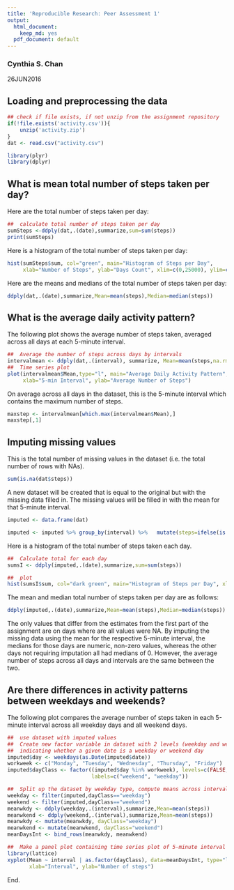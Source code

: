 ```yaml
---
title: 'Reproducible Research: Peer Assessment 1'
output:
  html_document:
    keep_md: yes
  pdf_document: default
---
```

### Cynthia S. Chan
26JUN2016


## Loading and preprocessing the data
```r
## check if file exists, if not unzip from the assignment repository
if(!file.exists('activity.csv')){
    unzip('activity.zip')
}
dat <- read.csv("activity.csv")

library(plyr)
library(dplyr)
```


## What is mean total number of steps taken per day?
Here are the total number of steps taken per day:
```r
##  calculate total number of steps taken per day
sumSteps <-ddply(dat,.(date),summarize,sum=sum(steps))
print(sumSteps)
```



Here is a histogram of the total number of steps taken per day:
```r
hist(sumSteps$sum, col="green", main="Histogram of Steps per Day", 
     xlab="Number of Steps", ylab="Days Count", xlim=c(0,25000), ylim=c(0,20), breaks=10)
```



Here are the means and medians of the total number of steps taken per day:
```r
ddply(dat,.(date),summarize,Mean=mean(steps),Median=median(steps))
```




## What is the average daily activity pattern?
The following plot shows the average number of steps taken, averaged across all days at each 5-minute interval.
```r
##  Average the number of steps across days by intervals
intervalmean <- ddply(dat,.(interval), summarize, Mean=mean(steps,na.rm=TRUE))
##  Time series plot
plot(intervalmean$Mean,type="l", main="Average Daily Activity Pattern", 
     xlab="5-min Interval", ylab="Average Number of Steps")
```


On average across all days in the dataset, this is the 5-minute interval which contains the maximum number of steps.
```r
maxstep <- intervalmean[which.max(intervalmean$Mean),]
maxstep[,1]
```



## Imputing missing values
This is the total number of missing values in the dataset (i.e. the total number of rows with NAs).
```r
sum(is.na(dat$steps))
```


A new dataset will be created that is equal to the original but with the missing data filled in.  The missing values will be filled in with the mean for that 5-minute interval.
```r
imputed <- data.frame(dat)

imputed <- imputed %>% group_by(interval) %>%   mutate(steps=ifelse(is.na(steps),mean(steps,na.rm=TRUE),steps))
```


Here is a histogram of the total number of steps taken each day.
```r
##  Calculate total for each day
sumsI <- ddply(imputed,.(date),summarize,sum=sum(steps))

##  plot
hist(sumsI$sum, col="dark green", main="Histogram of Steps per Day", xlab="Number of Steps, imputed", ylab="Days Count", xlim=c(0,25000), ylim=c(0,20), breaks=10)
```


The mean and median total number of steps taken per day are as follows:
```r
ddply(imputed,.(date),summarize,Mean=mean(steps),Median=median(steps))
```

The only values that differ from the estimates from the first part of the assignment are on days where are all values were NA.  By imputing the missing data using the mean for the respective 5-minute interval, the medians for those days are numeric, non-zero values, whereas the other days not requiring imputation all had medians of 0.  However, the average number of steps across all days and intervals are the same between the two.


## Are there differences in activity patterns between weekdays and weekends?
The following plot compares the average number of steps taken in each 5-minute interval across all weekday days and all weekend days.
```r
##  use dataset with imputed values
##  Create new factor variable in dataset with 2 levels (weekday and weekend)
##  indicating whether a given date is a weekday or weekend day
imputed$day <- weekdays(as.Date(imputed$date))
workweek <- c("Monday", "Tuesday", "Wednesday", "Thursday", "Friday")
imputed$dayClass <- factor((imputed$day %in% workweek), levels=c(FALSE,TRUE), 
                           labels=c("weekend", "weekday"))

##  Split up the dataset by weekday type, compute means across intervals, then rejoin datasets
weekday <- filter(imputed,dayClass=="weekday")
weekend <- filter(imputed,dayClass=="weekend")
meanwkdy <- ddply(weekday,.(interval),summarize,Mean=mean(steps))
meanwkend <- ddply(weekend,.(interval),summarize,Mean=mean(steps))
meanwkdy <- mutate(meanwkdy, dayClass="weekday")
meanwkend <- mutate(meanwkend, dayClass="weekend")
meanDaysInt <- bind_rows(meanwkdy, meanwkend)

##  Make a panel plot containing time series plot of 5-minute interval (x-axis) and the average number of steps taken, averaged across all weekday days or weekend days (y-axis)
library(lattice)
xyplot(Mean ~ interval | as.factor(dayClass), data=meanDaysInt, type="l", layout=c(1,2),
       xlab="Interval", ylab="Number of steps")
```


End.